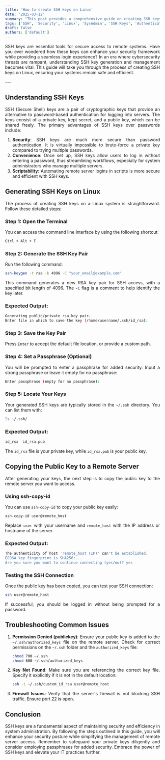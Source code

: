 ```yaml
---
title: 'How to create SSH keys on Linux'
date: '2025-03-12'
summary: "This post provides a comprehensive guide on creating SSH keys on Linux to enhance your system's security and streamline authentication processes."
tags: ['SSH', 'Security', 'Linux', 'SysAdmin', 'SSH Keys', 'Authentication', 'Network Security']
draft: false
authors: ['default']
---
```


<div align="justify">

SSH keys are essential tools for secure access to remote systems. Have you ever wondered how these keys can enhance your security 
framework while providing a seamless login experience? In an era where cybersecurity threats are rampant, understanding SSH key generation and management becomes vital. This guide will take you through the process of creating SSH keys on Linux, ensuring your systems remain safe and efficient.

</div>
---

<div align="justify">

## Understanding SSH Keys
SSH (Secure Shell) keys are a pair of cryptographic keys that provide an alternative to password-based authentication for logging into servers. The keys consist of a private key, kept secret, and a public key, which can be shared freely. The primary advantages of SSH keys over passwords include:

1. **Security**: SSH keys are much more secure than password authentication. It is virtually impossible to brute-force a private key compared to trying multiple passwords.
2. **Convenience**: Once set up, SSH keys allow users to log in without entering a password, thus streamlining workflows, especially for system administrators who manage multiple servers.
3. **Scriptability**: Automating remote server logins in scripts is more secure and efficient with SSH keys.

## Generating SSH Keys on Linux
The process of creating SSH keys on a Linux system is straightforward. Follow these detailed steps:

### Step 1: Open the Terminal
You can access the command line interface by using the following shortcut:
```bash
Ctrl + Alt + T
```

### Step 2: Generate the SSH Key Pair
Run the following command:
```bash
ssh-keygen -t rsa -b 4096 -C "your_email@example.com"
```
This command generates a new RSA key pair for SSH access, with a specified bit length of 4096. The `-C` flag is a comment to help identify the key later.

### Expected Output:
```bash
Generating public/private rsa key pair.
Enter file in which to save the key (/home/username/.ssh/id_rsa):
```

### Step 3: Save the Key Pair
Press `Enter` to accept the default file location, or provide a custom path.

### Step 4: Set a Passphrase (Optional)
You will be prompted to enter a passphrase for added security. Input a strong passphrase or leave it empty for no passphrase:
```bash
Enter passphrase (empty for no passphrase):
```

### Step 5: Locate Your Keys
Your generated SSH keys are typically stored in the `~/.ssh` directory. You can list them with:
```bash
ls ~/.ssh/
```
### Expected Output:
```bash
id_rsa  id_rsa.pub
```
The `id_rsa` file is your private key, while `id_rsa.pub` is your public key.

## Copying the Public Key to a Remote Server
After generating your keys, the next step is to copy the public key to the remote server you want to access.

### Using ssh-copy-id
You can use `ssh-copy-id` to copy your public key easily:
```bash
ssh-copy-id user@remote_host
```
Replace `user` with your username and `remote_host` with the IP address or hostname of the server.

### Expected Output:
```bash
The authenticity of host 'remote_host (IP)' can't be established.
ECDSA key fingerprint is SHA256:...
Are you sure you want to continue connecting (yes/no)? yes
```

### Testing the SSH Connection
Once the public key has been copied, you can test your SSH connection:
```bash
ssh user@remote_host
```
If successful, you should be logged in without being prompted for a password.

## Troubleshooting Common Issues
1. **Permission Denied (publickey)**: Ensure your public key is added to the `~/.ssh/authorized_keys` file on the remote server. Check for correct permissions on the `~/.ssh` folder and the `authorized_keys` file:
   ```bash
   chmod 700 ~/.ssh
   chmod 600 ~/.ssh/authorized_keys
   ```
2. **Key Not Found**: Make sure you are referencing the correct key file. Specify it explicitly if it is not in the default location:
   ```bash
   ssh -i ~/.ssh/custom_id_rsa user@remote_host
   ```
3. **Firewall Issues**: Verify that the server's firewall is not blocking SSH traffic. Ensure port 22 is open.

## Conclusion
SSH keys are a fundamental aspect of maintaining security and efficiency in system administration. By following the steps outlined in this guide, you will enhance your security posture while simplifying the management of remote server access. Remember to safeguard your private keys diligently and consider employing passphrases for added security. Embrace the power of SSH keys and elevate your IT practices further.

</div>
